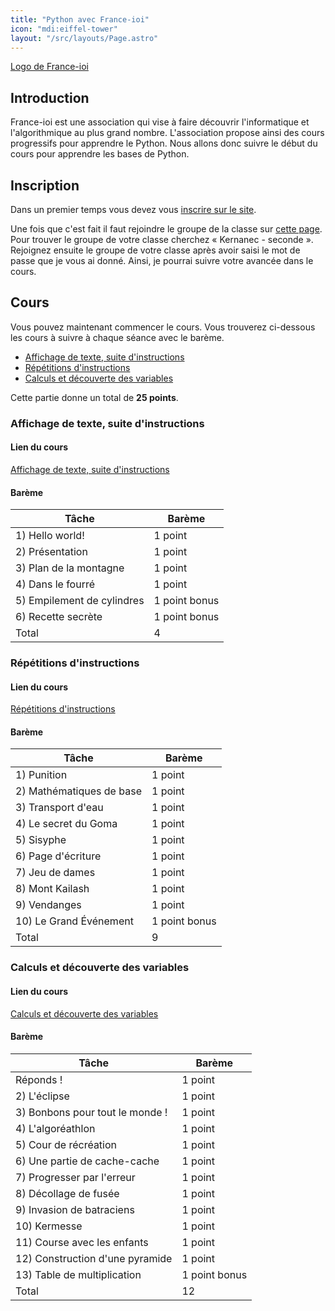 ```yaml
---
title: "Python avec France-ioi"
icon: "mdi:eiffel-tower"
layout: "/src/layouts/Page.astro"
---
```


[Logo de France-ioi](/cours/logo-ioi.png)

## Introduction

France-ioi est une association qui vise à faire découvrir l'informatique et
l'algorithmique au plus grand nombre. L'association propose ainsi des cours
progressifs pour apprendre le Python. Nous allons donc suivre le début du
cours pour apprendre les bases de Python.

## Inscription

Dans un premier temps vous devez vous [inscrire sur le site](https://login.france-ioi.org/register).

Une fois que c'est fait il faut rejoindre le groupe de la classe sur [cette
page](http://www.france-ioi.org/algo/groupsMain.php). Pour trouver le groupe
de votre classe cherchez « Kernanec - seconde ». Rejoignez ensuite le groupe
de votre classe après avoir saisi le mot de passe que je vous ai donné. Ainsi,
je pourrai suivre votre avancée dans le cours.

## Cours

Vous pouvez maintenant commencer le cours. Vous trouverez ci-dessous les cours
à suivre à chaque séance avec le barème.

  - [Affichage de texte, suite d'instructions](http://www.france-ioi.org/algo/chapter.php?idChapter=642)
  - [Répétitions d'instructions](http://www.france-ioi.org/algo/chapter.php?idChapter=643)
  - [Calculs et découverte des variables](http://www.france-ioi.org/algo/chapter.php?idChapter=644)

Cette partie donne un total de **25 points**.

### Affichage de texte, suite d'instructions

#### Lien du cours

[Affichage de texte, suite d'instructions](http://www.france-ioi.org/algo/chapter.php?idChapter=642)

#### Barème

Tâche | Barème  
---|---  
1) Hello world! | 1 point  
2) Présentation | 1 point  
3) Plan de la montagne | 1 point  
4) Dans le fourré | 1 point  
5) Empilement de cylindres | 1 point bonus  
6) Recette secrète | 1 point bonus  
Total | 4  
  
### Répétitions d'instructions

#### Lien du cours

[Répétitions d'instructions](http://www.france-ioi.org/algo/chapter.php?idChapter=643)

#### Barème

Tâche | Barème  
---|---  
1) Punition | 1 point  
2) Mathématiques de base | 1 point  
3) Transport d'eau | 1 point  
4) Le secret du Goma | 1 point  
5) Sisyphe | 1 point  
6) Page d'écriture | 1 point  
7) Jeu de dames | 1 point  
8) Mont Kailash | 1 point  
9) Vendanges | 1 point  
10) Le Grand Événement | 1 point bonus  
Total | 9  
  
### Calculs et découverte des variables

#### Lien du cours

[Calculs et découverte des variables](http://www.france-ioi.org/algo/chapter.php?idChapter=644)

#### Barème

Tâche | Barème  
---|---  
Réponds ! | 1 point  
2) L'éclipse | 1 point  
3) Bonbons pour tout le monde ! | 1 point  
4) L'algoréathlon | 1 point  
5) Cour de récréation | 1 point  
6) Une partie de cache-cache | 1 point  
7) Progresser par l'erreur | 1 point  
8) Décollage de fusée | 1 point  
9) Invasion de batraciens | 1 point  
10) Kermesse | 1 point  
11) Course avec les enfants | 1 point  
12) Construction d'une pyramide | 1 point  
13) Table de multiplication | 1 point bonus  
Total | 12
